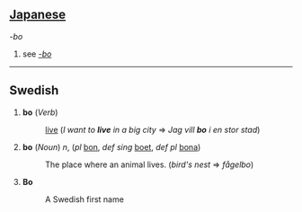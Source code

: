==[[Japanese]]==
''-bo''
#see ''[[-bo]]''

----
==Swedish==
# '''bo''' (''Verb'')
#: [[live]] (''I want to '''live''' in a big city'' => ''Jag vill '''bo''' i en stor stad'')
# '''bo''' (''Noun'') ''n'', (''pl'' [[bon]], ''def sing'' [[boet]], ''def pl'' [[bona]])
#: The place where an animal lives. (''bird's nest'' => ''fågelbo'')
# '''Bo''' 
#: A Swedish first name